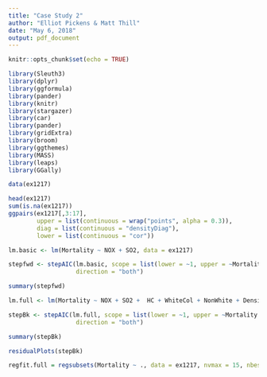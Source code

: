 ```yaml
---
title: "Case Study 2"
author: "Elliot Pickens & Matt Thill"
date: "May 6, 2018"
output: pdf_document
---
```


```r
knitr::opts_chunk$set(echo = TRUE)
```

```r
library(Sleuth3)
library(dplyr)
library(ggformula)
library(pander)
library(knitr)
library(stargazer)
library(car)
library(pander)
library(gridExtra)
library(broom)
library(ggthemes)
library(MASS)
library(leaps)
library(GGally)

```

```r
data(ex1217)
```


```r
head(ex1217)
sum(is.na(ex1217))
ggpairs(ex1217[,3:17],
        upper = list(continuous = wrap("points", alpha = 0.3)),
        diag = list(continuous = "densityDiag"),
        lower = list(continuous = "cor"))

lm.basic <- lm(Mortality ~ NOX + SO2, data = ex1217)

stepfwd <- stepAIC(lm.basic, scope = list(lower = ~1, upper = ~Mortality ~ NOX + SO2 +  HC + WhiteCol + NonWhite + Density + Sound +Educ + House + Over65 + JulyTemp + JanTemp + Humidity + Precip),
                   direction = "both")

summary(stepfwd)

lm.full <- lm(Mortality ~ NOX + SO2 +  HC + WhiteCol + NonWhite + Density + Sound +Educ + House + Over65 + JulyTemp + JanTemp + Humidity + Precip, data = ex1217)

stepBk <- stepAIC(lm.full, scope = list(lower = ~1, upper = ~Mortality ~ NOX + SO2 +  HC + WhiteCol + NonWhite + Density + Sound +Educ + House + Over65 + JulyTemp + JanTemp + Humidity + Precip),
                   direction = "both")

summary(stepBk)

residualPlots(stepBk)


```

```r
regfit.full = regsubsets(Mortality ~ ., data = ex1217, nvmax = 15, nbest = 2, method = "replacement")

```


```r

```


